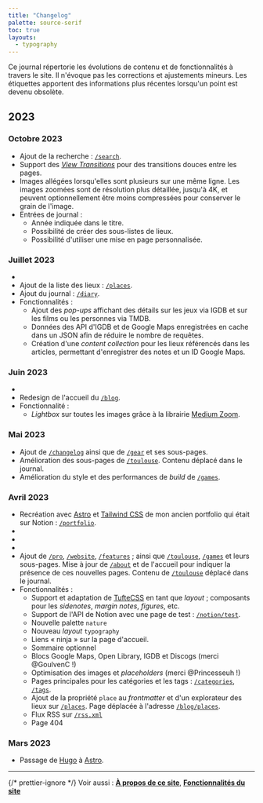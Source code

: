 ```yaml
---
title: "Changelog"
palette: source-serif
toc: true
layouts:
  - typography
---
```


Ce journal répertorie les évolutions de contenu et de fonctionnalités à travers le site. Il n'évoque pas les corrections et ajustements mineurs. Les <tag>étiquettes</tag> apportent des informations plus récentes lorsqu'un point est devenu obsolète.

## 2023

### Octobre 2023

- Ajout de la recherche : [`/search`](/search).
- Support des [_View Transitions_](https://docs.astro.build/en/guides/view-transitions/#script-behavior-during-page-navigation) pour des transitions douces entre les pages.
- Images allégées lorsqu'elles sont plusieurs sur une même ligne. Les images zoomées sont de résolution plus détaillée, jusqu'à <abbr>4K</abbr>, et peuvent optionnellement être moins compressées pour conserver le grain de l'image.
- ​<sc>Entrées de journal</sc> :
  - Année indiquée dans le titre.
  - Possibilité de créer des sous-listes de lieux.
  - Possibilité d'utiliser une mise en page personnalisée.

### Juillet 2023

- <BlogRef slug="2023/sophie-letourneur" titleOnly />
- Ajout de la liste des lieux : [`/places`](/places).
- Ajout du journal : [`/diary`](/diary).
- ​<sc>Fonctionnalités</sc> :
  - Ajout des _pop-ups_ affichant des détails sur les jeux via <abbr>IGDB</abbr> et sur les films ou les personnes via <abbr>TMDB</abbr>.
  - Données des <abbr>API</abbr> d'<abbr>IGDB</abbr> et de Google Maps enregistrées en cache dans un <abbr>JSON</abbr> afin de réduire le nombre de requêtes.
  - Création d'une _content collection_ pour les lieux référencés dans les articles, permettant d'enregistrer des notes et un ID Google Maps.

### Juin 2023

- <BlogRef slug="2023/zelda-breath-of-the-wild" titleOnly />
- Redesign de l'accueil du [`/blog`](/blog).
- ​<sc>Fonctionnalité</sc> :
  - _Lightbox_ sur toutes les images grâce à la librairie [Medium Zoom](https://medium-zoom.francoischalifour.com/).

### Mai 2023

- Ajout de [`/changelog`](/changelog) ainsi que de [`/gear`](/gear) et ses sous-pages.
- Amélioration des sous-pages de [`/toulouse`](/toulouse). <tag>Contenu déplacé dans le journal.</tag>
- Amélioration du style et des performances de _build_ de [`/games`](/games).

### Avril 2023

- Recréation avec [Astro](https://astro.build/) et [Tailwind <abbr>CSS</abbr>](https://tailwindcss.com/) de mon ancien portfolio qui était sur Notion : [`/portfolio`](/portfolio).
- <BlogRef slug="2023/grottes-des-eaux-chaudes-laruns" titleOnly />
- <BlogRef slug="2023/historique-rpg-maker" titleOnly />
- <BlogRef slug="2023/small-caps" titleOnly />
- Ajout de [`/pro`](/pro), [`/website`](/website), [`/features`](/features) ; ainsi que [`/toulouse`](/toulouse), [`/games`](/games) et leurs sous-pages. Mise à jour de [`/about`](/about) et de l'accueil pour indiquer la présence de ces nouvelles pages. <tag>Contenu de [`/toulouse`](/toulouse) déplacé dans le journal.</tag>
- ​<sc>Fonctionnalités</sc> :
  - Support et adaptation de [Tufte<abbr>CSS</abbr>](https://edwardtufte.github.io/tufte-css/) en tant que *layout* ; composants pour les _sidenotes_, _margin notes_, _figures_, etc.
  - Support de l'<abbr>API</abbr> de Notion avec une page de test : [`/notion/test`](/notion/test).
  - Nouvelle palette `nature`
  - Nouveau _layout_ `typography`
  - Liens « ninja » sur la page d'accueil.
  - Sommaire optionnel
  - Blocs Google Maps, Open Library, <abbr>IGDB</abbr> et Discogs (merci @GoulvenC !)
  - Optimisation des images et _placeholders_ (merci @Princesseuh !)
  - Pages principales pour les catégories et les tags : [`/categories`](/categories), [`/tags`](/tags).
  - Ajout de la propriété `place` au _frontmatter_ et d'un explorateur des lieux sur [`/places`](/places). <tag>Page déplacée à l'adresse [`/blog/places`](/blog/places).</tag>
  - Flux <abbr>RSS</abbr> sur [`/rss.xml`](/rss.xml)
  - Page 404

### Mars 2023

- Passage de [Hugo](https://gohugo.io/) à [Astro](https://astro.build/).

---

{/* prettier-ignore */}
<sc>Voir aussi</sc> : [**À propos de ce site**](/website), [**Fonctionnalités du site**](/features)
